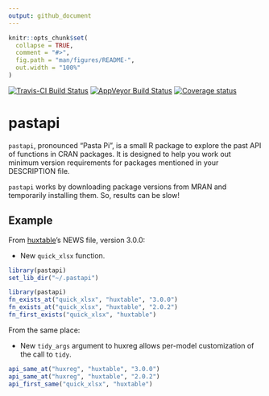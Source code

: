 ```yaml
---
output: github_document
---
```


<!-- README.md is generated from README.Rmd. Please edit that file -->

```r
knitr::opts_chunk$set(
  collapse = TRUE,
  comment = "#>",
  fig.path = "man/figures/README-",
  out.width = "100%"
)
```


[![Travis-CI Build Status](https://travis-ci.org/hughjonesd/pastapi.svg?branch=master)](https://travis-ci.org/hughjonesd/pastapi)
[![AppVeyor Build Status](https://ci.appveyor.com/api/projects/status/github/hughjonesd/pastapi?branch=master&svg=true)](https://ci.appveyor.com/project/hughjonesd/pastapi)
[![Coverage status](https://codecov.io/gh/hughjonesd/pastapi/branch/master/graph/badge.svg)](https://codecov.io/github/hughjonesd/pastapi?branch=master)

# pastapi

`pastapi`, pronounced "Pasta Pi", is a small R package to explore the past API of functions in CRAN packages.
It is designed to help you work out minimum version requirements for packages mentioned in your DESCRIPTION file.

`pastapi` works by downloading package versions from MRAN and temporarily installing them. So, results can 
be slow!

## Example

From [huxtable](https://github.com/hughjonesd/huxtable)'s NEWS file, version 3.0.0:

* New `quick_xlsx` function.

```r
library(pastapi)
set_lib_dir("~/.pastapi")
```

```r
library(pastapi)
fn_exists_at("quick_xlsx", "huxtable", "3.0.0")
fn_exists_at("quick_xlsx", "huxtable", "2.0.2")
fn_first_exists("quick_xlsx", "huxtable")
```

From the same place:

* New `tidy_args` argument to huxreg allows per-model customization of the call to `tidy`.

```r

api_same_at("huxreg", "huxtable", "3.0.0")
api_same_at("huxreg", "huxtable", "2.0.2")
api_first_same("quick_xlsx", "huxtable")
```
